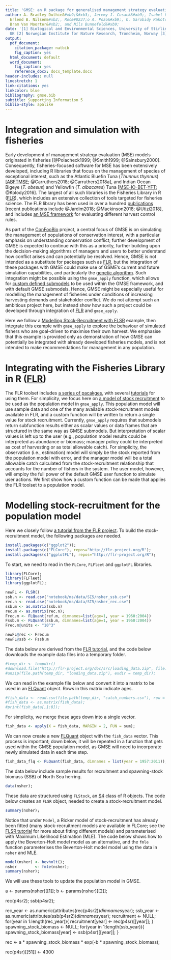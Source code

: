 ```yaml
---
title: 'GMSE: an R package for generalised management strategy evaluation'
author: A. Bradley Duthie&#xb9;&#xb3;, Jeremy J. Cusack&#xb9;, Isabel L. Jones&#xb9;,
  Erlend B. Nilsen&#xb2;, Roc&#0237;o A. Pozo&#xb9;, O. Sarobidy Rakotonarivo&#xb9;,
  Bram Van Moorter&#xb2;, and Nils Bunnefeld&#xb9;
date: '[1] Biological and Environmental Sciences, University of Stirling, Stirling,
  UK [2] Norwegian Institute for Nature Research, Trondheim, Norway [3] alexander.duthie@stir.ac.uk'
output:
  pdf_document:
    citation_package: natbib
    fig_caption: yes
  html_document: default
  word_document:
    fig_caption: yes
    reference_docx: docx_template.docx
header-includes: null
linestretch: 1
link-citations: yes
linkcolor: blue
bibliography: gmse.bib
subtitle: Supporting Information 5
biblio-style: apalike
---
```


Integration and simulation with fisheries
================================================================================

Early development of management strategy evaluation (MSE) models originated in fisheries [@Polacheck1999; @Smith1999; @Sainsbury2000]. Consequently, fisheries-focused software for MSE has been extensively developed, including R libraries that focus on the management of species of exceptional interest, such as the Atlantic Bluefin Tuna (*Thunnus thynnus*) [[ABFTMSE](https://github.com/ICCAT/abft-mse/tree/master/R_package/ABTMSE); @Carruthers2018; @Carruthers2018a], and Indian Ocean Bigeye (*T. obesus*) and Yellowfin (*T. albacares*) Tuna [[MSE-IO-BET-YFT](https://github.com/pjumppanen/MSE-IO-BET-YFT); @Kolody2016]. The largest of all such libraries is the Fisheries Library in R ([FLR](http://www.flr-project.org/)), which includes an extensive collection of tools targeted for fisheries science. The FLR library has been used in over a hundred [publications](http://www.flr-project.org/#publications) [recent publications include @Jardim2018; @Mackinson2018; @Utizi2018], and includes [an MSE framework](http://www.flr-project.org/doc/An_introduction_to_MSE_using_FLR.html) for evaluating different harvest control rules. 

As part of the [ConFooBio](https://sti-cs.org/confoobio/) project, a central focus of GMSE is on simulating the management of populations of conservation interest, with a particular emphasis on understanding conservation conflict; further development of GMSE is expected to continue with this as a priority, further building upon the decision-making algorithms of managers and users to better understand how conflict arises and can potentially be resolved. Hence, GMSE is not intended as a substitute for packages such as [FLR](http://www.flr-project.org/), but the integration of these packages with GMSE could make use of GSME's current and future simulation capabilities, and particularly the [genetic algorithm](). Such integration might be possible using the `gmse_apply` function, which allows for [custom defined submodels]() to be used within the GMSE framework, and with default GMSE submodels. Hence, GMSE might be especially useful for modelling the management of fisheries under conditions of increasing harvesting demands and stakeholder conflict. We do not attempt such an ambitious project here, but instead show how such a project could be developed through integration of [FLR](http://www.flr-project.org/) and `gmse_apply`. 

Here we follow a [Modelling Stock-Recruitment with FLSR](http://www.flr-project.org/doc/Modelling_stock_recruitment_with_FLSR.html) example, then integrate this example with `gmse_apply` to explore the behaviour of simulated fishers who are goal-driven to maximise their own harvest. We emphasise that this example is provided only as demonstration of how GMSE can potentially be integrated with already developed fisheries models, and is not intended to make recommendations for management in any population.

Integrating with the Fisheries Library in R ([FLR](http://www.flr-project.org/))
================================================================================

The FLR toolset includes [a series of pacakges](http://www.flr-project.org/#packages), with several [tutorials](http://www.flr-project.org/doc/index.html) for using them. For simplicity, we focus here on [a model of stock recruitment](http://www.flr-project.org/doc/Modelling_stock_recruitment_with_FLSR.html) to be used as the population model in `gmse_apply`. This population model will use sample data and one of the many available stock-recruitment models available in FLR, and a custom function will be written to return a single value for stock recruitment. Currently, `gmse_apply` requires that submodels return subfunction results either as scalar values or data frames that are structured in the same way as GMSE submodels. But interpretation of scalar values is left up to the user (e.g., population model results could be interpreted as abundance or biomass; manager policy could be interpreted as cost of harvesting or as total allowable catch). For simplicity, the observation (i.e., estimation) model will simply be the stock reported from the population model with error, and the manager model will be a total allowable catch calculated from the stock-recruitment relationship that accounts for the number of fishers in the system. The user model, however, will employ the full power of the default GMSE user function to simulate user actions. We first show how a custom function can be made that applies the FLR toolset to a population model.

Modelling stock-recruitment for the population model
================================================================================

Here we closely follow [a tutorial from the FLR project](http://www.flr-project.org/doc/Modelling_stock_recruitment_with_FLSR.html). To build the stock-recruitment model, the following packages are needed.

```r
install.packages(c("ggplot2"));
install.packages(c("FLCore"), repos="http://flr-project.org/R");
install.packages(c("ggplotFL"), repos="http://flr-project.org/R");
```

To start, we need to read in the `FLCore`, `FLFleet` and `ggplotFL` libraries.

```r
library(FLCore);
library(FLFleet)
library(ggplotFL);
```

<!---
Just re-create the herring 'rec' and 'ssb' data, then read it into an FLquant data type. Then the whole analysis can be done as before, but with access to the data in GMSE. Add the model in too.
--->


```r
newFL <- FLSR()
ssb.n <- read.csv("notebook/ms/data/SI5/nsher_ssb.csv")
rec.n <- read.csv("notebook/ms/data/SI5/nsher_rec.csv")
ssb.m <- as.matrix(ssb.n)
rec.m <- as.matrix(rec.n);
Frec.m <- FLQuant(ref.m, dimnames=list(age=1, year = 1960:2004))
Fssb.m <- FLQuant(ssb.m, dimnames=list(age=1, year = 1960:2004))
Frec.m@units <- "10^3"

newFL@rec <- Frec.m
newFL@ssb <- Fssb.m
```

















The data below are derived from the [FLR tutorial](http://www.flr-project.org/doc/Loading_your_data_into_FLR.html), and the code below downloads the example data files into a temporary folder. 

```r
#temp_dir <- tempdir()
#download.file("http://flr-project.org/doc/src/loading_data.zip", file.path(dir, "loading_data.zip"))
#unzip(file.path(temp_dir, "loading_data.zip"), exdir = temp_dir);
```

We can read in the example file below and convert it into a matrix to be used in an [FLQuant](http://www.flr-project.org/FLCore/reference/FLQuant.html) object. Rows in this matrix indicate ages.

```r
#fish_data <- read.csv(file.path(temp_dir, "catch_numbers.csv"), row = 1);
#fish_data <- as.matrix(fish_data);
#print(fish_data[,1:8]);
```

For simplicity, we merge these ages down into a single vector.

```r
fish_data <- apply(X = fish_data, MARGIN = 2, FUN = sum);
```

We can now create a new [FLQuant](http://www.flr-project.org/FLCore/reference/FLQuant.html) object with the `fish_data` vector. This process is important; down below, it will be repeated in a function that gets used within the GMSE population model, as GMSE will need to incorporate newly simulated data in each time step.


```r
fish_data_flq <- FLQuant(fish_data, dimnames = list(year = 1957:2011));
```











The data below include sample results for recruitment and spawning-stock biomass (SSB) of North Sea herring. 

```r
data(nsher);
```

These data are structured using `FLStock`, an [S4](https://stat.ethz.ch/R-manual/R-devel/library/methods/html/Classes_Details.html) class of R objects. The code below creates an `FLSR` object, needed to create a stock-recruitment model.

```r
summary(nsher);
```

Notice that under `Model`, a Ricker model of stock-recruitment has already been fitted (many stock-recruitment models are available in FLCore; see the [FLSR tutorial](http://www.flr-project.org/doc/Modelling_stock_recruitment_with_FLSR.html) for more about fitting different models) and parameterised with Maximum Likelihood Estimation (MLE).  The code below shows how to apply the Beverton-Holt model model as an alternative, and the  `fmle` function parameterises the Beverton-Holt model model using the data in `nsher` and MLE.

```r
model(nsher) <- bevholt();
nsher        <- fmle(nsher);
summary(nsher);
```

We will use these tools to update the population model in GMSE.



a <- params(nsher)[[1]];
b <- params(nsher)[[2]];

rec(p4sr2);
ssb(p4sr2);



rec_year    <- as.numeric(attributes(rec(p4sr2))$dimnames$year);
ssb_year    <- as.numeric(attributes(ssb(p4sr2))$dimnames$year);
recruitment <- NULL;
for(year in 1:length(rec_year)){
    recruitment[year] <- rec(p4sr)[[year]];
}
spawning_stock_biomass <- NULL;
for(year in 1:length(ssb_year)){
    spawning_stock_biomass[year] <- ssb(p4sr)[[year]];
}


rec <- a * spawning_stock_biomass * exp(-b * spawning_stock_biomass);



rec(p4sr)[[51]] <- 4300

